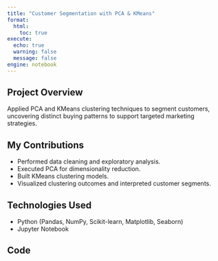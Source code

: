```yaml
---
title: "Customer Segmentation with PCA & KMeans"
format:
  html:
    toc: true
execute:
  echo: true
  warning: false
  message: false
engine: notebook
---
```


## Project Overview

Applied PCA and KMeans clustering techniques to segment customers, uncovering distinct buying patterns to support targeted marketing strategies.

## My Contributions

-   Performed data cleaning and exploratory analysis.
-   Executed PCA for dimensionality reduction.
-   Built KMeans clustering models.
-   Visualized clustering outcomes and interpreted customer segments.

## Technologies Used

-   Python (Pandas, NumPy, Scikit-learn, Matplotlib, Seaborn)
-   Jupyter Notebook

## Code